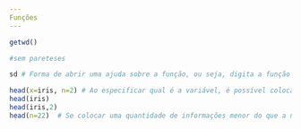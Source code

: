 ```yaml
---
Funções
---
```


```r
getwd()

#sem pareteses

sd # Forma de abrir uma ajuda sobre a função, ou seja, digita a função sem o parentesis.

head(x=iris, n=2) # Ao especificar qual é a variável, é possível colocar fora de ordem
head(iris)
head(iris,2)
head(n=22)  # Se colocar uma quantidade de informações menor do que a necessária para executar a função, vai ocorrer um erro!

```

